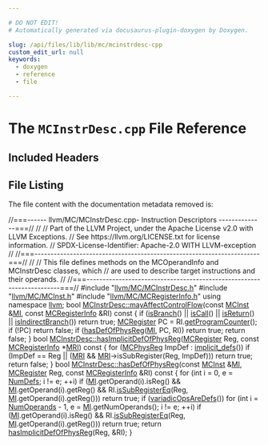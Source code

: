 ```yaml
---

# DO NOT EDIT!
# Automatically generated via docusaurus-plugin-doxygen by Doxygen.

slug: /api/files/lib/lib/mc/mcinstrdesc-cpp
custom_edit_url: null
keywords:
  - doxygen
  - reference
  - file

---
```





# The `MCInstrDesc.cpp` File Reference

<DoxygenPage pluginConfig={pluginConfig}>



## Included Headers

<IncludesList>
<IncludesListItem
  filePath="llvm/MC/MCInstrDesc.h"
  permalink="/docs/api/files/include/include/llvm/include/llvm/mc/mcinstrdesc-h"
  isLocal="true" />
<IncludesListItem
  filePath="llvm/MC/MCInst.h"
  permalink="/docs/api/files/include/include/llvm/include/llvm/mc/mcinst-h"
  isLocal="true" />
<IncludesListItem
  filePath="llvm/MC/MCRegisterInfo.h"
  permalink="/docs/api/files/include/include/llvm/include/llvm/mc/mcregisterinfo-h"
  isLocal="true" />
</IncludesList>


## File Listing

The file content with the documentation metadata removed is:

<ProgramListing>

<Link id="l00001" /><CodeLine lineNumber="1"><span class="doxyHighlightComment">//===------ llvm/MC/MCInstrDesc.cpp- Instruction Descriptors --------------===//</span></CodeLine>
<Link id="l00002" /><CodeLine lineNumber="2"><span class="doxyHighlightComment">//</span></CodeLine>
<Link id="l00003" /><CodeLine lineNumber="3"><span class="doxyHighlightComment">// Part of the LLVM Project, under the Apache License v2.0 with LLVM Exceptions.</span></CodeLine>
<Link id="l00004" /><CodeLine lineNumber="4"><span class="doxyHighlightComment">// See https://llvm.org/LICENSE.txt for license information.</span></CodeLine>
<Link id="l00005" /><CodeLine lineNumber="5"><span class="doxyHighlightComment">// SPDX-License-Identifier: Apache-2.0 WITH LLVM-exception</span></CodeLine>
<Link id="l00006" /><CodeLine lineNumber="6"><span class="doxyHighlightComment">//</span></CodeLine>
<Link id="l00007" /><CodeLine lineNumber="7"><span class="doxyHighlightComment">//===----------------------------------------------------------------------===//</span></CodeLine>
<Link id="l00008" /><CodeLine lineNumber="8"><span class="doxyHighlightComment">//</span></CodeLine>
<Link id="l00009" /><CodeLine lineNumber="9"><span class="doxyHighlightComment">// This file defines methods on the MCOperandInfo and MCInstrDesc classes, which</span></CodeLine>
<Link id="l00010" /><CodeLine lineNumber="10"><span class="doxyHighlightComment">// are used to describe target instructions and their operands.</span></CodeLine>
<Link id="l00011" /><CodeLine lineNumber="11"><span class="doxyHighlightComment">//</span></CodeLine>
<Link id="l00012" /><CodeLine lineNumber="12"><span class="doxyHighlightComment">//===----------------------------------------------------------------------===//</span></CodeLine>
<Link id="l00013" /><CodeLine lineNumber="13"></CodeLine>
<Link id="l00014" /><CodeLine lineNumber="14"><span class="doxyHighlightPreprocessor">#include &quot;<a href="/docs/api/files/include/include/llvm/include/llvm/mc/mcinstrdesc-h">llvm/MC/MCInstrDesc.h</a>&quot;</span></CodeLine>
<Link id="l00015" /><CodeLine lineNumber="15"><span class="doxyHighlightPreprocessor">#include &quot;<a href="/docs/api/files/include/include/llvm/include/llvm/mc/mcinst-h">llvm/MC/MCInst.h</a>&quot;</span></CodeLine>
<Link id="l00016" /><CodeLine lineNumber="16"><span class="doxyHighlightPreprocessor">#include &quot;<a href="/docs/api/files/include/include/llvm/include/llvm/mc/mcregisterinfo-h">llvm/MC/MCRegisterInfo.h</a>&quot;</span></CodeLine>
<Link id="l00017" /><CodeLine lineNumber="17"></CodeLine>
<Link id="l00018" /><CodeLine lineNumber="18"><span class="doxyHighlightKeyword">using namespace </span><span class="doxyHighlight"><a href="/docs/api/namespaces/llvm">llvm</a>;</span></CodeLine>
<Link id="l00019" /><CodeLine lineNumber="19"></CodeLine>
<Link id="l00020" /><CodeLine lineNumber="20" lineLink="/docs/api/classes/llvm/mcinstrdesc/#a561df24be97e83b9ce73d964fd33b88d"><span class="doxyHighlightKeywordType">bool</span><span class="doxyHighlight"> <a href="/docs/api/classes/llvm/mcinstrdesc/#a561df24be97e83b9ce73d964fd33b88d">MCInstrDesc::mayAffectControlFlow</a>(</span><span class="doxyHighlightKeyword">const</span><span class="doxyHighlight"> <a href="/docs/api/classes/llvm/mcinst">MCInst</a> &amp;<a href="/docs/api/files/lib/lib/codegen/lib/codegen/globalisel/irtranslator-cpp/#abe44dfdea65b4f7e11e0a608ab708b76">MI</a>,</span></CodeLine>
<Link id="l00021" /><CodeLine lineNumber="21"><span class="doxyHighlight">                                       </span><span class="doxyHighlightKeyword">const</span><span class="doxyHighlight"> <a href="/docs/api/classes/llvm/mcregisterinfo">MCRegisterInfo</a> &amp;RI)</span><span class="doxyHighlightKeyword"> const </span><span class="doxyHighlight">&#123;</span></CodeLine>
<Link id="l00022" /><CodeLine lineNumber="22"><span class="doxyHighlight">  </span><span class="doxyHighlightKeywordFlow">if</span><span class="doxyHighlight"> (<a href="/docs/api/classes/llvm/mcinstrdesc/#a6478037933f13d6d8d80e6a12cdf932d">isBranch</a>() || <a href="/docs/api/classes/llvm/mcinstrdesc/#aae1b2a98bb0ec92da21fc3ddf683ca71">isCall</a>() || <a href="/docs/api/classes/llvm/mcinstrdesc/#ad2f126216efaf20e5865c3eb03b25cc7">isReturn</a>() || <a href="/docs/api/classes/llvm/mcinstrdesc/#a18c6750b0502a3f135abe68ccda8cb5c">isIndirectBranch</a>())</span></CodeLine>
<Link id="l00023" /><CodeLine lineNumber="23"><span class="doxyHighlight">    </span><span class="doxyHighlightKeywordFlow">return</span><span class="doxyHighlight"> </span><span class="doxyHighlightKeyword">true</span><span class="doxyHighlight">;</span></CodeLine>
<Link id="l00024" /><CodeLine lineNumber="24"><span class="doxyHighlight">  <a href="/docs/api/classes/llvm/mcregister">MCRegister</a> PC = RI.<a href="/docs/api/classes/llvm/mcregisterinfo/#a1ab4a7380910579b6946391cc8a7f77f">getProgramCounter</a>();</span></CodeLine>
<Link id="l00025" /><CodeLine lineNumber="25"><span class="doxyHighlight">  </span><span class="doxyHighlightKeywordFlow">if</span><span class="doxyHighlight"> (!PC)</span></CodeLine>
<Link id="l00026" /><CodeLine lineNumber="26"><span class="doxyHighlight">    </span><span class="doxyHighlightKeywordFlow">return</span><span class="doxyHighlight"> </span><span class="doxyHighlightKeyword">false</span><span class="doxyHighlight">;</span></CodeLine>
<Link id="l00027" /><CodeLine lineNumber="27"><span class="doxyHighlight">  </span><span class="doxyHighlightKeywordFlow">if</span><span class="doxyHighlight"> (<a href="/docs/api/classes/llvm/mcinstrdesc/#a53879499740e1ed3770a41e9a444ee5b">hasDefOfPhysReg</a>(<a href="/docs/api/files/lib/lib/codegen/lib/codegen/globalisel/irtranslator-cpp/#abe44dfdea65b4f7e11e0a608ab708b76">MI</a>, PC, RI))</span></CodeLine>
<Link id="l00028" /><CodeLine lineNumber="28"><span class="doxyHighlight">    </span><span class="doxyHighlightKeywordFlow">return</span><span class="doxyHighlight"> </span><span class="doxyHighlightKeyword">true</span><span class="doxyHighlight">;</span></CodeLine>
<Link id="l00029" /><CodeLine lineNumber="29"><span class="doxyHighlight">  </span><span class="doxyHighlightKeywordFlow">return</span><span class="doxyHighlight"> </span><span class="doxyHighlightKeyword">false</span><span class="doxyHighlight">;</span></CodeLine>
<Link id="l00030" /><CodeLine lineNumber="30"><span class="doxyHighlight">&#125;</span></CodeLine>
<Link id="l00031" /><CodeLine lineNumber="31"></CodeLine>
<Link id="l00032" /><CodeLine lineNumber="32" lineLink="/docs/api/classes/llvm/mcinstrdesc/#aff7ca9d0ebf8c95da4ddd5bf28ac2e0a"><span class="doxyHighlightKeywordType">bool</span><span class="doxyHighlight"> <a href="/docs/api/classes/llvm/mcinstrdesc/#aff7ca9d0ebf8c95da4ddd5bf28ac2e0a">MCInstrDesc::hasImplicitDefOfPhysReg</a>(<a href="/docs/api/classes/llvm/mcregister">MCRegister</a> Reg,</span></CodeLine>
<Link id="l00033" /><CodeLine lineNumber="33"><span class="doxyHighlight">                                          </span><span class="doxyHighlightKeyword">const</span><span class="doxyHighlight"> <a href="/docs/api/classes/llvm/mcregisterinfo">MCRegisterInfo</a> &#42;<a href="/docs/api/files/lib/lib/target/lib/target/aarch64/aarch64advsimdscalarpass-cpp/#aacd2ab195054a3e6a74bfbb9d5d571c8">MRI</a>)</span><span class="doxyHighlightKeyword"> const </span><span class="doxyHighlight">&#123;</span></CodeLine>
<Link id="l00034" /><CodeLine lineNumber="34"><span class="doxyHighlight">  </span><span class="doxyHighlightKeywordFlow">for</span><span class="doxyHighlight"> (<a href="/docs/api/namespaces/llvm/#aad72cfbb210808985a9dc19f4e5d8542">MCPhysReg</a> ImpDef : <a href="/docs/api/classes/llvm/mcinstrdesc/#a7b41627be5fb4176f9cb16b9ba7f91f7">implicit&#95;defs</a>())</span></CodeLine>
<Link id="l00035" /><CodeLine lineNumber="35"><span class="doxyHighlight">    </span><span class="doxyHighlightKeywordFlow">if</span><span class="doxyHighlight"> (ImpDef == Reg || (<a href="/docs/api/files/lib/lib/target/lib/target/aarch64/aarch64advsimdscalarpass-cpp/#aacd2ab195054a3e6a74bfbb9d5d571c8">MRI</a> &amp;&amp; <a href="/docs/api/files/lib/lib/target/lib/target/aarch64/aarch64advsimdscalarpass-cpp/#aacd2ab195054a3e6a74bfbb9d5d571c8">MRI</a>-&gt;isSubRegister(Reg, ImpDef)))</span></CodeLine>
<Link id="l00036" /><CodeLine lineNumber="36"><span class="doxyHighlight">      </span><span class="doxyHighlightKeywordFlow">return</span><span class="doxyHighlight"> </span><span class="doxyHighlightKeyword">true</span><span class="doxyHighlight">;</span></CodeLine>
<Link id="l00037" /><CodeLine lineNumber="37"><span class="doxyHighlight">  </span><span class="doxyHighlightKeywordFlow">return</span><span class="doxyHighlight"> </span><span class="doxyHighlightKeyword">false</span><span class="doxyHighlight">;</span></CodeLine>
<Link id="l00038" /><CodeLine lineNumber="38"><span class="doxyHighlight">&#125;</span></CodeLine>
<Link id="l00039" /><CodeLine lineNumber="39"></CodeLine>
<Link id="l00040" /><CodeLine lineNumber="40" lineLink="/docs/api/classes/llvm/mcinstrdesc/#a53879499740e1ed3770a41e9a444ee5b"><span class="doxyHighlightKeywordType">bool</span><span class="doxyHighlight"> <a href="/docs/api/classes/llvm/mcinstrdesc/#a53879499740e1ed3770a41e9a444ee5b">MCInstrDesc::hasDefOfPhysReg</a>(</span><span class="doxyHighlightKeyword">const</span><span class="doxyHighlight"> <a href="/docs/api/classes/llvm/mcinst">MCInst</a> &amp;<a href="/docs/api/files/lib/lib/codegen/lib/codegen/globalisel/irtranslator-cpp/#abe44dfdea65b4f7e11e0a608ab708b76">MI</a>, <a href="/docs/api/classes/llvm/mcregister">MCRegister</a> Reg,</span></CodeLine>
<Link id="l00041" /><CodeLine lineNumber="41"><span class="doxyHighlight">                                  </span><span class="doxyHighlightKeyword">const</span><span class="doxyHighlight"> <a href="/docs/api/classes/llvm/mcregisterinfo">MCRegisterInfo</a> &amp;RI)</span><span class="doxyHighlightKeyword"> const </span><span class="doxyHighlight">&#123;</span></CodeLine>
<Link id="l00042" /><CodeLine lineNumber="42"><span class="doxyHighlight">  </span><span class="doxyHighlightKeywordFlow">for</span><span class="doxyHighlight"> (</span><span class="doxyHighlightKeywordType">int</span><span class="doxyHighlight"> i = 0, e = <a href="/docs/api/classes/llvm/mcinstrdesc/#af3ad82efc4fd3797a5d9ed70a55354c8">NumDefs</a>; i != e; ++i)</span></CodeLine>
<Link id="l00043" /><CodeLine lineNumber="43"><span class="doxyHighlight">    </span><span class="doxyHighlightKeywordFlow">if</span><span class="doxyHighlight"> (<a href="/docs/api/files/lib/lib/codegen/lib/codegen/globalisel/irtranslator-cpp/#abe44dfdea65b4f7e11e0a608ab708b76">MI</a>.getOperand(i).isReg() &amp;&amp; <a href="/docs/api/files/lib/lib/codegen/lib/codegen/globalisel/irtranslator-cpp/#abe44dfdea65b4f7e11e0a608ab708b76">MI</a>.getOperand(i).getReg() &amp;&amp;</span></CodeLine>
<Link id="l00044" /><CodeLine lineNumber="44"><span class="doxyHighlight">        RI.<a href="/docs/api/classes/llvm/mcregisterinfo/#ac5ea214c523615af8b7c8c6547ef59de">isSubRegisterEq</a>(Reg, <a href="/docs/api/files/lib/lib/codegen/lib/codegen/globalisel/irtranslator-cpp/#abe44dfdea65b4f7e11e0a608ab708b76">MI</a>.getOperand(i).getReg()))</span></CodeLine>
<Link id="l00045" /><CodeLine lineNumber="45"><span class="doxyHighlight">      </span><span class="doxyHighlightKeywordFlow">return</span><span class="doxyHighlight"> </span><span class="doxyHighlightKeyword">true</span><span class="doxyHighlight">;</span></CodeLine>
<Link id="l00046" /><CodeLine lineNumber="46"><span class="doxyHighlight">  </span><span class="doxyHighlightKeywordFlow">if</span><span class="doxyHighlight"> (<a href="/docs/api/classes/llvm/mcinstrdesc/#a71778bd76509f16d25336d608d1ab61f">variadicOpsAreDefs</a>())</span></CodeLine>
<Link id="l00047" /><CodeLine lineNumber="47"><span class="doxyHighlight">    </span><span class="doxyHighlightKeywordFlow">for</span><span class="doxyHighlight"> (</span><span class="doxyHighlightKeywordType">int</span><span class="doxyHighlight"> i = <a href="/docs/api/classes/llvm/mcinstrdesc/#a53c07a5f15c9d1ccad93dc1c57f79c09">NumOperands</a> - 1, e = <a href="/docs/api/files/lib/lib/codegen/lib/codegen/globalisel/irtranslator-cpp/#abe44dfdea65b4f7e11e0a608ab708b76">MI</a>.getNumOperands(); i != e; ++i)</span></CodeLine>
<Link id="l00048" /><CodeLine lineNumber="48"><span class="doxyHighlight">      </span><span class="doxyHighlightKeywordFlow">if</span><span class="doxyHighlight"> (<a href="/docs/api/files/lib/lib/codegen/lib/codegen/globalisel/irtranslator-cpp/#abe44dfdea65b4f7e11e0a608ab708b76">MI</a>.getOperand(i).isReg() &amp;&amp;</span></CodeLine>
<Link id="l00049" /><CodeLine lineNumber="49"><span class="doxyHighlight">          RI.<a href="/docs/api/classes/llvm/mcregisterinfo/#ac5ea214c523615af8b7c8c6547ef59de">isSubRegisterEq</a>(Reg, <a href="/docs/api/files/lib/lib/codegen/lib/codegen/globalisel/irtranslator-cpp/#abe44dfdea65b4f7e11e0a608ab708b76">MI</a>.getOperand(i).getReg()))</span></CodeLine>
<Link id="l00050" /><CodeLine lineNumber="50"><span class="doxyHighlight">        </span><span class="doxyHighlightKeywordFlow">return</span><span class="doxyHighlight"> </span><span class="doxyHighlightKeyword">true</span><span class="doxyHighlight">;</span></CodeLine>
<Link id="l00051" /><CodeLine lineNumber="51"><span class="doxyHighlight">  </span><span class="doxyHighlightKeywordFlow">return</span><span class="doxyHighlight"> <a href="/docs/api/classes/llvm/mcinstrdesc/#aff7ca9d0ebf8c95da4ddd5bf28ac2e0a">hasImplicitDefOfPhysReg</a>(Reg, &amp;RI);</span></CodeLine>
<Link id="l00052" /><CodeLine lineNumber="52"><span class="doxyHighlight">&#125;</span></CodeLine>

</ProgramListing>


</DoxygenPage>
